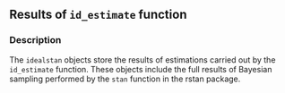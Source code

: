 
## Results of <code>id_estimate</code> function {.unnumbered}


### Description

The <code>idealstan</code> objects store the results of estimations carried out by the <code>id_estimate</code> function. 
These objects include the full results of Bayesian sampling performed by the <code>stan</code> function in the <span class="pkg">rstan</span>
package.


